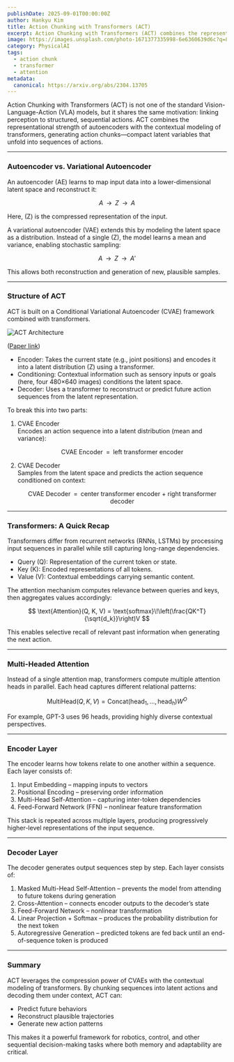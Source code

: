 ```yaml
---
publishDate: 2025-09-01T00:00:00Z
author: Hankyu Kim
title: Action Chunking with Transformers (ACT)
excerpt: Action Chunking with Transformers (ACT) combines the representational strength of autoencoders with the contextual modeling of transformers, producing compact latent variables that generate coherent action sequences.
image: https://images.unsplash.com/photo-1671377335998-6e6360639d6c?q=80&w=1742&auto=format&fit=crop&ixlib=rb-4.1.0
category: PhysicalAI
tags:
  - action chunk
  - transformer
  - attention
metadata:
  canonical: https://arxiv.org/abs/2304.13705
---
```


Action Chunking with Transformers (ACT) is not one of the standard Vision-Language-Action (VLA) models, but it shares the same motivation: linking perception to structured, sequential actions. ACT combines the representational strength of autoencoders with the contextual modeling of transformers, generating action chunks—compact latent variables that unfold into sequences of actions.

---

### Autoencoder vs. Variational Autoencoder

An autoencoder (AE) learns to map input data into a lower-dimensional latent space and reconstruct it:

$$
A \;\;\longrightarrow\;\; Z \;\;\longrightarrow\;\; A
$$

Here, \(Z\) is the compressed representation of the input.

A variational autoencoder (VAE) extends this by modeling the latent space as a distribution. Instead of a single \(Z\), the model learns a mean and variance, enabling stochastic sampling:

$$
A \;\;\longrightarrow\;\; Z \;\;\longrightarrow\;\; A'
$$

This allows both reconstruction and generation of new, plausible samples.

---

### Structure of ACT

ACT is built on a Conditional Variational Autoencoder (CVAE) framework combined with transformers.

![ACT Architecture](~/assets/images/act.png)

([Paper link](https://arxiv.org/abs/2304.13705))

- Encoder: Takes the current state (e.g., joint positions) and encodes it into a latent distribution \(Z\) using a transformer.  
- Conditioning: Contextual information such as sensory inputs or goals (here, four 480×640 images) conditions the latent space.  
- Decoder: Uses a transformer to reconstruct or predict future action sequences from the latent representation.

To break this into two parts:

1. CVAE Encoder  
   Encodes an action sequence into a latent distribution (mean and variance):  

   $$
   \text{CVAE Encoder} \;\;=\;\; \text{left transformer encoder}
   $$

2. CVAE Decoder  
   Samples from the latent space and predicts the action sequence conditioned on context:  

   $$
   \text{CVAE Decoder} \;\;=\;\; \text{center transformer encoder + right transformer decoder}
   $$

---

### Transformers: A Quick Recap

Transformers differ from recurrent networks (RNNs, LSTMs) by processing input sequences in parallel while still capturing long-range dependencies.  

- Query (Q): Representation of the current token or state.  
- Key (K): Encoded representations of all tokens.  
- Value (V): Contextual embeddings carrying semantic content.  

The attention mechanism computes relevance between queries and keys, then aggregates values accordingly:

$$
\text{Attention}(Q, K, V) = \text{softmax}\!\left(\frac{QK^T}{\sqrt{d_k}}\right)V
$$

This enables selective recall of relevant past information when generating the next action.

---

### Multi-Headed Attention

Instead of a single attention map, transformers compute multiple attention heads in parallel. Each head captures different relational patterns:

$$
\text{MultiHead}(Q,K,V) = \text{Concat}(\text{head}_1, \dots, \text{head}_h)W^O
$$

For example, GPT-3 uses 96 heads, providing highly diverse contextual perspectives.

---

### Encoder Layer

The encoder learns how tokens relate to one another within a sequence. Each layer consists of:

1. Input Embedding – mapping inputs to vectors  
2. Positional Encoding – preserving order information  
3. Multi-Head Self-Attention – capturing inter-token dependencies  
4. Feed-Forward Network (FFN) – nonlinear feature transformation  

This stack is repeated across multiple layers, producing progressively higher-level representations of the input sequence.

---

### Decoder Layer

The decoder generates output sequences step by step. Each layer consists of:

1. Masked Multi-Head Self-Attention – prevents the model from attending to future tokens during generation  
2. Cross-Attention – connects encoder outputs to the decoder’s state  
3. Feed-Forward Network – nonlinear transformation  
4. Linear Projection + Softmax – produces the probability distribution for the next token  
5. Autoregressive Generation – predicted tokens are fed back until an end-of-sequence token is produced  

---

### Summary

ACT leverages the compression power of CVAEs with the contextual modeling of transformers. By chunking sequences into latent actions and decoding them under context, ACT can:  

- Predict future behaviors  
- Reconstruct plausible trajectories  
- Generate new action patterns  

This makes it a powerful framework for robotics, control, and other sequential decision-making tasks where both memory and adaptability are critical.  
